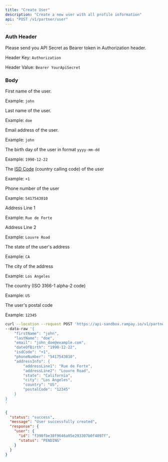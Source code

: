 ```yaml
---
title: "Create User"
description: "Create a new user with all profile information"
api: "POST /v1/partner/user"
---
```



### Auth Header

Please send you API Secret as Bearer token in Authorization header.

Header Key: `Authorization`

Header Value: `Bearer YourApiSecret`

### Body

<Param body="firstName" type="string" required>

First name of the user.

Example: `john`

</Param>

<Param body="lastName" type="string" required>

Last name of the user.

Example: `doe`

</Param>

<Param body="email" type="string" required>

Email address of the user.

Example: `john`

</Param>

<Param body="dateOfBirth" type="string" required>

The birth day of the user in format `yyyy-mm-dd`

Example: `1990-12-22`

</Param>

<Param body="isdCode" type="string" required>

The [ISD Code](https://www.indyatour.com/directory/isd-code) (country calling code) of the user

Example: `+1`

</Param>

<Param body="phoneNumber" type="string" required>

Phone number of the user

Example: `5417543010`

</Param>

<Param body="addressInfo" type="object" required>

<Expandable title="Toggle object">

<Param body="addressLine1" type="string" required>

Address Line 1

Example: `Rue de Forte`

</Param>

<Param body="addressLine2" type="string">

Address Line 2

Example: `Louvre Road`

</Param>

<Param body="state" type="string" required>

The state of the user's address

Example: `CA`

</Param>

<Param body="city" type="string" required>

The city of the address

Example: `Los Angeles`

</Param>

<Param body="country" type="string" required>

The country (ISO 3166-1 alpha-2 code)

Example: `US`

</Param>

<Param body="postalCode" type="string" required>

The user's postal code

Example: `12345`

</Param>

</Expandable>

</Param>

<RequestExample>

```bash Request Example
curl --location --request POST 'https://api-sandbox.rampay.io/v1/partner/user' \
--data-raw '{
    "firstName": "john",
    "lastName": "doe",
    "email": "john_doe@example.com",
    "dateOfBirth": "1990-12-22",
    "isdCode": "+1",
    "phoneNumber": "5417543010",
    "addressInfo": {
        "addressLine1": "Rue de Forte",
        "addressLine2": "Louvre Road",
        "state": "California",
        "city": "Los Angeles",
        "country": "US",
        "postalCode": "12345"
    }
}
'
```

</RequestExample>

<ResponseExample>

```json Body
{
  "status": "success",
  "message": "User successfully created",
  "response": {
    "user": {
      "id": "f390fbe38f9646a05e293307b0f4097f",
      "status": "PENDING"
    }
  }
}
```

</ResponseExample>